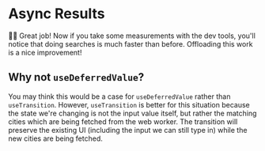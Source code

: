 # Async Results

👨‍💼 Great job! Now if you take some measurements with the dev tools, you'll
notice that doing searches is much faster than before. Offloading this work is
a nice improvement!

## Why not `useDeferredValue`?

You may think this would be a case for `useDeferredValue` rather than
`useTransition`. However, `useTransition` is better for this situation because
the state we're changing is not the input value itself, but rather the matching
cities which are being fetched from the web worker. The transition will preserve
the existing UI (including the input we can still type in) while the new cities
are being fetched.
